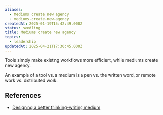 ```yaml
---
aliases:
  - Mediums create new agency
  - mediums-create-new-agency
createdAt: 2025-01-19T15:42:49.000Z
status: seedling
title: Mediums create new agency
topics:
  - leadership
updatedAt: 2025-04-21T17:30:45.000Z
---
```

Tools simply make existing workflows more efficient, while mediums create new agency.

An example of a tool vs. a medium is a pen vs. the written word, or remote work vs. distributed work.

## References

- [Designing a better thinking-writing medium](https://thesephist.com/posts/medium/)
